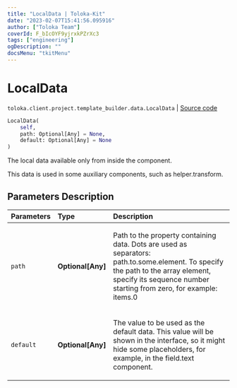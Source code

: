 ```yaml
---
title: "LocalData | Toloka-Kit"
date: "2023-02-07T15:41:56.095916"
author: ["Toloka Team"]
coverId: F_bIcOYF9yjrxkPZrXc3
tags: ["engineering"]
ogDescription: ""
docsMenu: "tkitMenu"
---
```


# LocalData
`toloka.client.project.template_builder.data.LocalData` | [Source code](https://github.com/Toloka/toloka-kit/blob/v1.1.3/src/client/project/template_builder/data.py#L63)

```python
LocalData(
    self,
    path: Optional[Any] = None,
    default: Optional[Any] = None
)
```

The local data available only from inside the component.

This data is used in some auxiliary components, such as helper.transform.

## Parameters Description

| Parameters | Type | Description |
| :----------| :----| :-----------|
`path`|**Optional\[Any\]**|<p>Path to the property containing data. Dots are used as separators: path.to.some.element. To specify the path to the array element, specify its sequence number starting from zero, for example: items.0</p>
`default`|**Optional\[Any\]**|<p>The value to be used as the default data. This value will be shown in the interface, so it might hide some placeholders, for example, in the field.text component.</p>